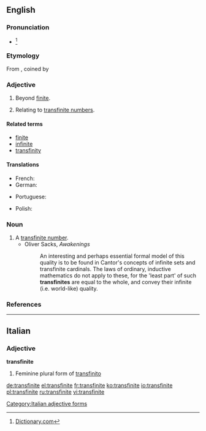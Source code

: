 ==English==

===Pronunciation===
* {{IPA|/trænsˈfaɪnaɪt/|lang=en}}<ref>[http://dictionary.reference.com/browse/transfinite Dictionary.com]</ref>

===Etymology===
From {{etyl|de|en}} {{term|transfinit|lang=de}}, coined by {{w|Georg Cantor}}

===Adjective===
{{en-adj|-}}

# Beyond [[finite]].
# {{context|mathematics|lang=en}} Relating to [[transfinite number]]s.

====Related terms====
* [[finite]]
* [[infinite]]
* [[transfinity]]

====Translations====
{{trans-top|beyond finite}}
* French: {{t+|fr|transfini}}
* German: {{t+|de|transfinit}}
{{trans-mid}}
* Portuguese: {{t|pt|transfinito|m}}
{{trans-bottom}}
{{trans-top|relating to transfinite numbers}}
{{trans-mid}}
* Polish: {{t|pl|pozaskończony|m}}
{{trans-bottom}}

===Noun===
{{en-noun}}

# A [[transfinite number]].
#* Oliver Sacks, ''Awakenings''
#*: An interesting and perhaps essential formal model of this quality is to be found in Cantor's concepts of infinite sets and transfinite cardinals. The laws of ordinary, inductive mathematics do not apply to these, for the 'least part' of such '''transfinites''' are equal to the whole, and convey their infinite (i.e. world-like) quality.

===References===
<references/>

----

==Italian==

===Adjective===
'''transfinite''' {{g|f}}

# Feminine plural form of [[transfinito]]

[[Category:Italian adjective forms]]

[[de:transfinite]]
[[el:transfinite]]
[[fr:transfinite]]
[[ko:transfinite]]
[[io:transfinite]]
[[pl:transfinite]]
[[ru:transfinite]]
[[vi:transfinite]]